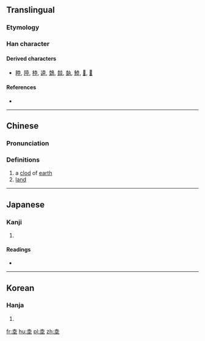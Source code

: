 ==Translingual==

===Etymology===
{{Han compound|圥|土|c1=p|c2=s|t2=dust|ls=psc}}

===Han character===
{{Han char|rn=32|rad=土|as=05|sn=8|four=40104|canj=GCG|ids=⿱圥土}}

====Derived characters====
* [[睦]], [[陸]], [[稑]], [[逵]], [[鵱]], [[燅]], [[埶]], [[鯥]], [[𪂚]], [[𡎐]]

====References====
* {{Han ref|kx=0226.340|dkj=04989|dj=0462.110|hdz=10433.040|uh=5774|ud=22388|bh=CBFD|bd=52221}}

----

==Chinese==
{{zh-forms}}

===Pronunciation===
{{zh-pron
|m=lù
|c=luk6
|mc=y
|oc=y
|ma=
|cat=n
}}

===Definitions===
# a [[clod]] of [[earth]]
# [[land]]

----

==Japanese==

===Kanji===
{{ja-kanji|grade=|rs=土05}}

# {{defn|lang=ja|sort=土05}}

====Readings====
* {{ja-readings|on=[[りく]] (riku), [[ろく]] (roku)|kun=}}

----

==Korean==

===Hanja===
{{ko-hanja|hangeul=[[륙]], [[육]]|eumhun=|rv=ryuk, yuk|mr=ryuk, yuk|y=lyuk, yuk}}

# {{defn|lang=ko|sort=土05}}

[[fr:坴]]
[[hu:坴]]
[[pl:坴]]
[[zh:坴]]